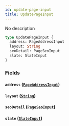 ```yaml
---
id: update-page-input
title: UpdatePageInput
---
```


No description

```graphql
type UpdatePageInput {
  address: PageAddressInput
  layout: String
  seoDetail: PageSeoInput
  slate: SlateInput
}
```

### Fields

#### `address` ([`PageAddressInput`](/docs/graphql/inputs/page-address-input))

#### `layout` ([`String`](/docs/graphql/scalars/string))

#### `seoDetail` ([`PageSeoInput`](/docs/graphql/inputs/page-seo-input))

#### `slate` ([`SlateInput`](/docs/graphql/inputs/slate-input))
